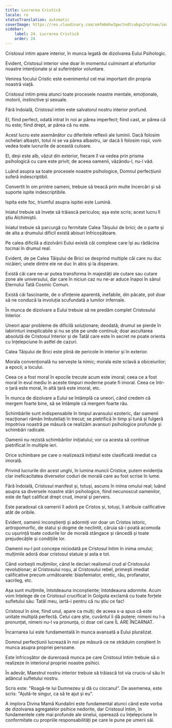 ```yaml
---
title: Lucrarea Cristică
locale: ro
statusTranslation: automatic
coverImage: https://res.cloudinary.com/xmfm6mhw3gwctndtcubgx2rptnae/image/upload/v1741354419/small_cover_la_gran_rebelion_28716e29d2.webp
sidebar:
    label: 24. Lucrarea Cristică
    order: 24
---
```

Cristosul intim apare interior, în munca legată de dizolvarea Eului Psihologic.

Evident, Cristosul interior vine doar în momentul culminant al eforturilor noastre intenționate și al suferințelor voluntare.

Venirea focului Cristic este evenimentul cel mai important din propria noastră viață.

Cristosul intim preia atunci toate procesele noastre mentale, emoționale, motorii, instinctive și sexuale.

Fără îndoială, Cristosul intim este salvatorul nostru interior profund.

El, fiind perfect, odată intrat în noi ar părea imperfect; fiind cast, ar părea că nu este; fiind drept, ar părea că nu este.

Acest lucru este asemănător cu diferitele reflexii ale luminii. Dacă folosim ochelari albaștri, totul ni se va părea albastru, iar dacă îi folosim roșii, vom vedea toate lucrurile de această culoare.

El, deși este alb, văzut din exterior, fiecare îl va vedea prin prisma psihologică cu care este privit; de aceea oamenii, văzându-l, nu-l văd.

Luând asupra sa toate procesele noastre psihologice, Domnul perfecțiunii suferă indescriptibil.

Convertit în om printre oameni, trebuie să treacă prin multe încercări și să suporte ispite indescriptibile.

Ispita este foc, triumful asupra ispitei este Lumină.

Iniatul trebuie să învețe să trăiască periculos; așa este scris; acest lucru îl știu Alchimiștii.

Iniatul trebuie să parcurgă cu fermitate Calea Tăișului de brici; de o parte și de alta a drumului dificil există abisuri înfricoșătoare.

Pe calea dificilă a dizolvării Eului există căi complexe care își au rădăcina tocmai în drumul real.

Evident, de pe Calea Tăișului de Brici se desprind multiple căi care nu duc nicăieri; unele dintre ele ne duc în abis și la disperare.

Există căi care ne-ar putea transforma în majestăți ale cutare sau cutare zone ale universului, dar care în niciun caz nu ne-ar aduce înapoi în sânul Eternului Tată Cosmic Comun.

Există căi fascinante, de o sfințenie aparentă, inefabile, din păcate, pot doar să ne conducă la involuția scufundată a lumilor infernale.

În munca de dizolvare a Eului trebuie să ne predăm complet Cristosului Interior.

Uneori apar probleme de dificilă soluționare; deodată; drumul se pierde în labirinturi inexplicabile și nu se știe pe unde continuă; doar ascultarea absolută de Cristosul Interior și de Tatăl care este în secret ne poate orienta cu înțelepciune în astfel de cazuri.

Calea Tăișului de Brici este plină de pericole în interior și în exterior.

Morala convențională nu servește la nimic; morala este sclavă a obiceiurilor; a epocii; a locului.

Ceea ce a fost moral în epocile trecute acum este imoral; ceea ce a fost moral în evul mediu în aceste timpuri moderne poate fi imoral. Ceea ce într-o țară este moral, în altă țară este imoral, etc.

În munca de dizolvare a Eului se întâmplă ca uneori, când credem că mergem foarte bine, să se întâmple că mergem foarte rău.

Schimbările sunt indispensabile în timpul avansului ezoteric, dar oamenii reacționari rămân îmbuteliați în trecut; se pietrifică în timp și tună și fulgeră împotriva noastră pe măsură ce realizăm avansuri psihologice profunde și schimbări radicale.

Oamenii nu rezistă schimbărilor inițiatului; vor ca acesta să continue pietrificat în multiple ieri.

Orice schimbare pe care o realizează inițiatul este clasificată imediat ca imorală.

Privind lucrurile din acest unghi, în lumina muncii Cristice, putem evidenția clar ineficacitatea diverselor coduri de morală care au fost scrise în lume.

Fără îndoială, Cristosul manifest și, totuși, ascuns în inima omului real; luând asupra sa diversele noastre stări psihologice, fiind necunoscut oamenilor, este de fapt calificat drept crud, imoral și pervers.

Este paradoxal că oamenii îl adoră pe Cristos și, totuși, îi atribuie calificative atât de oribile.

Evident, oamenii inconștienți și adormiți vor doar un Cristos istoric, antropomorfic, de statui și dogme de neclintit, căruia să-i poată acomoda cu ușurință toate codurile lor de morală stângace și râncedă și toate prejudecățile și condițiile lor.

Oamenii nu-l pot concepe niciodată pe Cristosul Intim în inima omului; mulțimile adoră doar cristosul statuie și asta e tot.

Când vorbești mulțimilor, când le declari realismul crud al Cristosului revoluționar; al Cristosului roșu, al Cristosului rebel, primești imediat calificative precum următoarele: blasfemiator, eretic, rău, profanator, sacrileg, etc.

Așa sunt mulțimile, întotdeauna inconștiente; întotdeauna adormite. Acum vom înțelege de ce Cristosul crucificat în Golgota exclamă cu toate forțele sufletului său: Tatăl meu, iartă-i pentru că nu știu ce fac!

Cristosul în sine, fiind unul, apare ca mulți; de aceea s-a spus că este unitate multiplă perfectă. Celui care știe, cuvântul îi dă putere; nimeni nu l-a pronunțat, nimeni nu-l va pronunța, ci doar cel care ÎL ARE ÎNCARNAT.

Încarnarea lui este fundamentală în munca avansată a Eului pluralizat.

Domnul perfecțiunii lucrează în noi pe măsură ce ne străduim conștient în munca asupra propriei persoane.

Este înfricoșător de dureroasă munca pe care Cristosul Intim trebuie să o realizeze în interiorul propriei noastre psihici.

În adevăr, Maestrul nostru interior trebuie să trăiască tot via crucis-ul său în adâncul sufletului nostru.

Scris este: "Roagă-te lui Dumnezeu și dă cu ciocanul". De asemenea, este scris: "Ajută-te singur, ca să te ajut și eu".

A implora Divina Mamă Kundalini este fundamental atunci când este vorba de dizolvarea agregatelor psihice nedorite, dar Cristosul Intim, în fundamentele cele mai profunde ale sinelui, operează cu înțelepciune în conformitate cu propriile responsabilități pe care le pune pe umerii săi.

